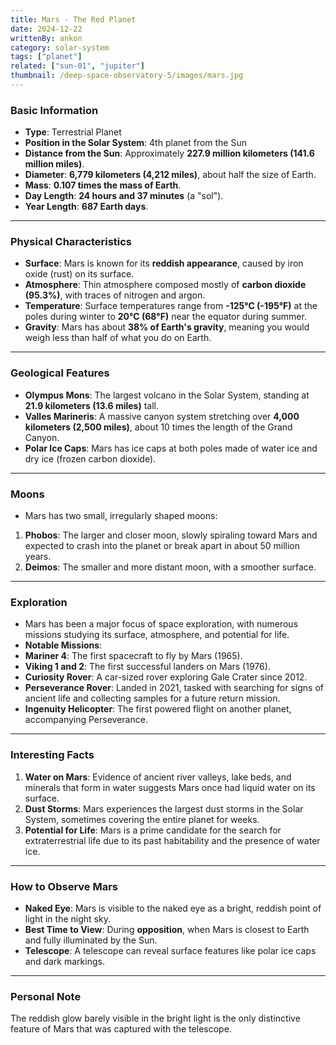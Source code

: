 ```yaml
---
title: Mars - The Red Planet
date: 2024-12-22
writtenBy: ankon
category: solar-system
tags: ["planet"]
related: ["sun-01", "jupiter"]
thumbnail: /deep-space-observatory-5/images/mars.jpg
---
```


<Highlight title="Mars" subtitle="The Red Planet" />

### **Basic Information**
- **Type**: Terrestrial Planet
- **Position in the Solar System**: 4th planet from the Sun
- **Distance from the Sun**: Approximately **227.9 million kilometers (141.6 million miles)**.
- **Diameter**: **6,779 kilometers (4,212 miles)**, about half the size of Earth.
- **Mass**: **0.107 times the mass of Earth**.
- **Day Length**: **24 hours and 37 minutes** (a "sol").
- **Year Length**: **687 Earth days**.

---

### **Physical Characteristics**
- **Surface**: Mars is known for its **reddish appearance**, caused by iron oxide (rust) on its surface.
- **Atmosphere**: Thin atmosphere composed mostly of **carbon dioxide (95.3%)**, with traces of nitrogen and argon.
- **Temperature**: Surface temperatures range from **-125°C (-195°F)** at the poles during winter to **20°C (68°F)** near the equator during summer.
- **Gravity**: Mars has about **38% of Earth's gravity**, meaning you would weigh less than half of what you do on Earth.

---

### **Geological Features**
- **Olympus Mons**: The largest volcano in the Solar System, standing at **21.9 kilometers (13.6 miles)** tall.
- **Valles Marineris**: A massive canyon system stretching over **4,000 kilometers (2,500 miles)**, about 10 times the length of the Grand Canyon.
- **Polar Ice Caps**: Mars has ice caps at both poles made of water ice and dry ice (frozen carbon dioxide).

---

### **Moons**
- Mars has two small, irregularly shaped moons:
1. **Phobos**: The larger and closer moon, slowly spiraling toward Mars and expected to crash into the planet or break apart in about 50 million years.
2. **Deimos**: The smaller and more distant moon, with a smoother surface.

---

### **Exploration**
- Mars has been a major focus of space exploration, with numerous missions studying its surface, atmosphere, and potential for life.
- **Notable Missions**:
- **Mariner 4**: The first spacecraft to fly by Mars (1965).
- **Viking 1 and 2**: The first successful landers on Mars (1976).
- **Curiosity Rover**: A car-sized rover exploring Gale Crater since 2012.
- **Perseverance Rover**: Landed in 2021, tasked with searching for signs of ancient life and collecting samples for a future return mission.
- **Ingenuity Helicopter**: The first powered flight on another planet, accompanying Perseverance.

---

### **Interesting Facts**
1. **Water on Mars**: Evidence of ancient river valleys, lake beds, and minerals that form in water suggests Mars once had liquid water on its surface.
2. **Dust Storms**: Mars experiences the largest dust storms in the Solar System, sometimes covering the entire planet for weeks.
3. **Potential for Life**: Mars is a prime candidate for the search for extraterrestrial life due to its past habitability and the presence of water ice.

---

### **How to Observe Mars**
- **Naked Eye**: Mars is visible to the naked eye as a bright, reddish point of light in the night sky.
- **Best Time to View**: During **opposition**, when Mars is closest to Earth and fully illuminated by the Sun.
- **Telescope**: A telescope can reveal surface features like polar ice caps and dark markings.

---

### **Personal Note**
The reddish glow barely visible in the bright light is the only distinctive feature of Mars
that was captured with the telescope.

